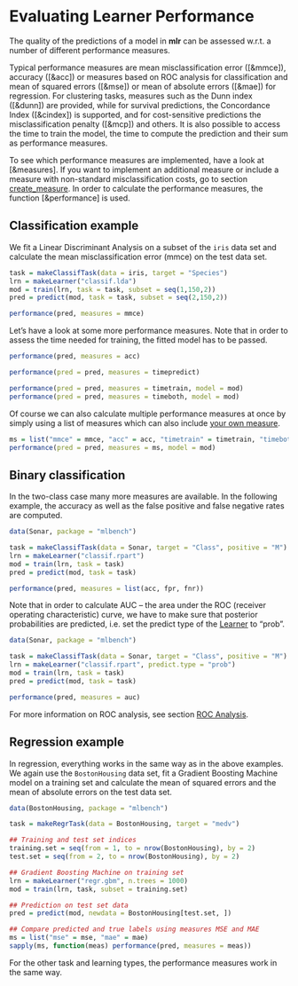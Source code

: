 # Evaluating Learner Performance

The quality of the predictions of a model in **mlr** can be assessed w.r.t. a
number of different performance measures.

Typical performance measures are mean misclassification error ([&mmce]),
accuracy ([&acc]) or measures based on ROC analysis for classification and mean
of squared errors ([&mse]) or mean of absolute errors ([&mae]) for regression.
For clustering tasks, measures such as the Dunn index ([&dunn]) are provided,
while for survival predictions, the Concordance Index ([&cindex]) is
supported, and for cost-sensitive predictions the misclassification penalty
([&mcp]) and others. It is also possible to access the time to train the
model, the time to compute the prediction and their sum as performance measures.

To see which performance measures are implemented, have a look at [&measures].
If you want to implement an additional measure or include a measure with
non-standard misclassification costs, go to section
[create_measure](create_measure.md).
In order to calculate the performance measures, the function [&performance] is used.


## Classification example

We fit a Linear Discriminant Analysis on a subset of the ``iris`` data set and calculate
the mean misclassification error (mmce) on the test data set.

```r
task = makeClassifTask(data = iris, target = "Species")
lrn = makeLearner("classif.lda")
mod = train(lrn, task = task, subset = seq(1,150,2))
pred = predict(mod, task = task, subset = seq(2,150,2))

performance(pred, measures = mmce)
```

Let's have a look at some more performance measures. Note that in order to assess
the time needed for training, the fitted model has to be passed.

```r
performance(pred, measures = acc)

performance(pred = pred, measures = timepredict)

performance(pred = pred, measures = timetrain, model = mod)
performance(pred = pred, measures = timeboth, model = mod)
```

Of course we can also calculate multiple performance measures at once by simply using a list of measures which can also include [your own measure](create_measure.md).

```r
ms = list("mmce" = mmce, "acc" = acc, "timetrain" = timetrain, "timeboth" = timeboth)
performance(pred = pred, measures = ms, model = mod)
```

## Binary classification

In the two-class case many more measures are available. In the following example,
the accuracy as well as the false positive and false negative rates are computed.

```r
data(Sonar, package = "mlbench")

task = makeClassifTask(data = Sonar, target = "Class", positive = "M")
lrn = makeLearner("classif.rpart")
mod = train(lrn, task = task)
pred = predict(mod, task = task)

performance(pred, measures = list(acc, fpr, fnr))
```

Note that in order to calculate AUC -- the area under the ROC (receiver
operating characteristic) curve, we have to make sure that posterior
probabilities are predicted, i.e. set the predict type of the [Learner](&makeLearner) to "prob".

```r
data(Sonar, package = "mlbench")

task = makeClassifTask(data = Sonar, target = "Class", positive = "M")
lrn = makeLearner("classif.rpart", predict.type = "prob")
mod = train(lrn, task = task)
pred = predict(mod, task = task)

performance(pred, measures = auc)
```

For more information on ROC analysis, see section [ROC Analysis](roc_analysis.md).


## Regression example

In regression, everything works in the same way as in the above examples.
We again use the ``BostonHousing`` data set, fit a Gradient Boosting Machine
model on a training set and calculate the mean of squared errors and the mean of
absolute errors on the test data set.

```r
data(BostonHousing, package = "mlbench")

task = makeRegrTask(data = BostonHousing, target = "medv")

## Training and test set indices
training.set = seq(from = 1, to = nrow(BostonHousing), by = 2)
test.set = seq(from = 2, to = nrow(BostonHousing), by = 2)

## Gradient Boosting Machine on training set
lrn = makeLearner("regr.gbm", n.trees = 1000)
mod = train(lrn, task, subset = training.set)

## Prediction on test set data
pred = predict(mod, newdata = BostonHousing[test.set, ])

## Compare predicted and true labels using measures MSE and MAE
ms = list("mse" = mse, "mae" = mae)
sapply(ms, function(meas) performance(pred, measures = meas))
```

For the other task and learning types, the performance measures work in the same
way.
